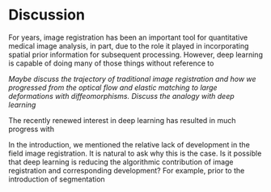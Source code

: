 

# Discussion

For years, image registration has been an important tool for quantitative
medical image analysis, in part, due to the role it played in incorporating spatial
prior information for subsequent processing.  However, deep learning is capable of
doing many of those things without reference to


_Maybe discuss the trajectory of traditional image registration and how we
progressed from the optical flow and elastic matching to large deformations
with diffeomorphisms.  Discuss the analogy with deep learning_

The recently renewed interest in deep learning has resulted in much progress
with

In the introduction, we mentioned the relative lack of development in the
field image registration.  It is natural to ask why this is the case.
Is it possible that deep learning is reducing the algorithmic contribution
of image registration and corresponding development?  For example, prior
to the introduction of segmentation


